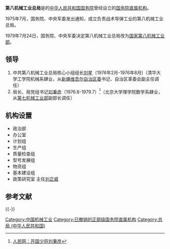 '''第八机械工业总局'''是的[[中华人民共和国国务院|中华人民共和国国务院]]曾经设立的[[国务院直属机构|国务院直属机构]]。

1975年7月，国务院、中央军委发出通知，成立负责战术导弹工业的第八机械工业总局。

1979年7月24日，国务院、中央军委决定第八机械工业总局改为[[中华人民共和国第八机械工业部_(1979–1981)|国家第八机械工业部]]。

== 领导==
# 中共第八机械工业总局核心小组组长[[刘星_(1914年)|刘星]]（1976年2月-1976年8月)（清华大学工学院机械系肆业，从[[新疆维吾尔自治区党委|新疆维吾尔自治区委]]书记、自治区革委会副主任调任）
# 局长、局党组书记[[刘秉彦|刘秉彦]]（1976.8-1979.7）<ref>[http://dangshi.people.com.cn/GB/165617/165618/166491/167909/12081686.html 人民网：开国少将刘秉彦]</ref>（北京大学理学院数学系肆业，从[[第七机械工业部|第七机械工业部]]副部长调任）

==机构设置 ==
* 政治部
* 办公室
* 计划组
* 生产组
* 质量检查组
* 型号发展组
* 物资组
* 基本建设组 
*政策研究室  主任[[刘正威|刘正威]]
== 参考文献 ==
{{Reflist}}

{{-}}
{{Serial|先前机关|从[[中华人民共和国第七机械工业部|中华人民共和国第七机械工业部]]分离|{{PRC}}[[中华人民共和国国务院|国务院]]下属部门<br />'''中华人民共和国第八机械工业总局(部)'''<br />1975年7月－1980年3月|后继机关|并入[[中华人民共和国航天工业部|中华人民共和国航天工业部]]}}

{{第4届国务院|直属机构}}
{{第5届国务院|直属机构}}

[[Category:中国机械工业|Category:中国机械工业]]
[[Category:已撤销的正部级国务院直属机构|Category:已撤销的正部级国务院直属机构]]
[[Category:总局_(中华人民共和国)|Category:总局 (中华人民共和国)]]

{{gov-stub}}